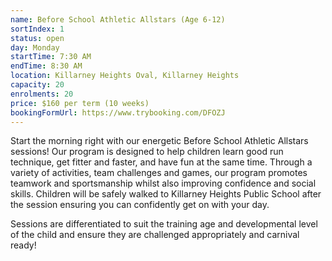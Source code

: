 ```yaml
---
name: Before School Athletic Allstars (Age 6-12)
sortIndex: 1
status: open
day: Monday
startTime: 7:30 AM
endTime: 8:30 AM
location: Killarney Heights Oval, Killarney Heights
capacity: 20
enrolments: 20
price: $160 per term (10 weeks)
bookingFormUrl: https://www.trybooking.com/DFOZJ
---
```

Start the morning right with our energetic Before School Athletic Allstars sessions! Our program is designed to help children learn good run technique, get fitter and faster, and have fun at the same time. Through a variety of activities, team challenges and games, our program promotes teamwork and sportsmanship whilst also improving confidence and social skills. Children will be safely walked to Killarney Heights Public School after the session ensuring you can confidently get on with your day.

Sessions are differentiated to suit the training age and developmental level of the child and ensure they are challenged appropriately and carnival ready!

